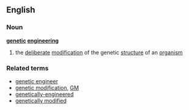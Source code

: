 ==English==
===Noun===
{{wikipedia}}
'''[[genetic]] [[engineering]]'''
# the [[deliberate]] [[modification]] of the genetic [[structure]] of an [[organism]]
===Related terms===
*[[genetic engineer]]
*[[genetic modification]], [[GM]]
*[[genetically-engineered]]
*[[genetically modified]]